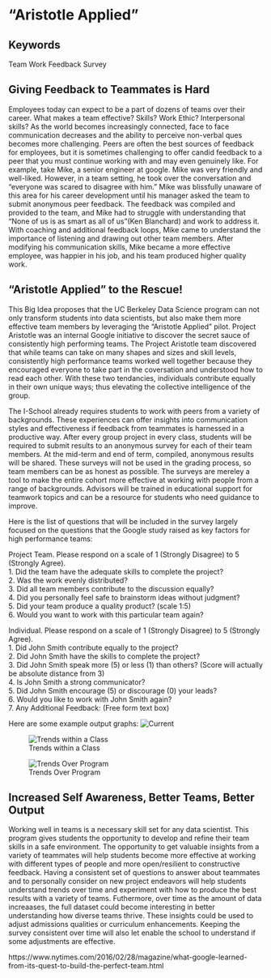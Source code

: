# "Aristotle Applied" 
## Keywords
Team Work
Feedback
Survey


## Giving Feedback to Teammates is Hard

Employees today can expect to be a part of dozens of teams over their career.  What makes a team effective?  Skills?  Work Ethic?  Interpersonal skills?  As the world becomes increasingly connected, face to face communication decreases and the ability to perceive non-verbal ques becomes more challenging.  Peers are often the best sources of feedback for employees, but it is sometimes challenging to offer candid feedback to a peer that you must continue working with and may even genuinely like.  For example, take Mike, a senior engineer at google.  Mike was very friendly and well-liked.  However, in a team setting, he took over the conversation and "everyone was scared to disagree with him."  Mike was blissfully unaware of this area for his career development until his manager asked the team to submit anonymous peer feedback.  The feedback was compiled and provided to the team, and Mike had to struggle with understanding that "None of us is as smart as all of us"(Ken Blanchard) and work to address it.  With coaching and additional feedback loops, Mike came to understand the importance of listening and drawing out other team members.  After modifying his communication skills, Mike became a more effective employee, was happier in his job, and his team produced higher quality work.

## "Aristotle Applied" to the Rescue!

This Big Idea proposes that the UC Berkeley Data Science program can not only transform students into data scientists, but also make them more effective team members by leveraging the "Aristotle Applied" pilot.  Project Aristotle was an internal Google initiative to discover the secret sauce of consistently high performing teams.  The Project Aristotle team discovered that while teams can take on many shapes and sizes and skill levels, consistently high performance teams worked well together because they encouraged everyone to take part in the coversation and understood how to read each other.  With these two tendancies, individuals contribute equally in their own unique ways; thus elevating the collective intelligence of the group.

The I-School already requires students to work with peers from a variety of backgrounds.  These experiences can offer insights into communication styles and effectiveness if feedback from teammates is harnessed in a productive way. After every group project in every class, students will be required to submit results to an anonymous survey for each of their team members.  At the mid-term and end of term, compiled, anonymous results will be shared.  These surveys will not be used in the grading process, so team members can be as honest as possible.  The surveys are mereley a tool to make the entire cohort more effective at working with people from a range of backgrounds.  Advisors will be trained in educational support for teamwork topics and can be a resource for students who need guidance to improve.

Here is the list of questions that will be included in the survey largely focused on the questions that the Google study raised as key factors for high performance teams:

Project Team.  Please respond on a scale of 1 (Strongly Disagree) to 5 (Strongly Agree).     
1.  Did the team have the adequate skills to complete the project?      
2.  Was the work evenly distributed?            
3.  Did all team members contribute to the discussion equally?        
4.  Did you personally feel safe to brainstorm ideas without judgment?         
5.  Did your team produce a quality product? (scale 1:5)         
6.  Would you want to work with this particular team again?           
 

Individual.  Please respond on a scale of 1 (Strongly Disagree) to 5 (Strongly Agree).          
1.  Did John Smith contribute equally to the project?         
2.  Did John Smith have the skills to complete the project?        
3.  Did John Smith speak more (5) or less (1) than others?  (Score will actually be absolute distance from 3)        
4.  Is John Smith a strong communicator?      
5.  Did John Smith encourage (5) or discourage (0) your leads?          
6.  Would you like to work with John Smith again?         
7.  Any Additional Feedback:  (Free form text box)         

Here are some example output graphs:
![Current](img/Current2.png)

![Trends within a Class](img/Semester.png)

![Trends Over Program](img/EntireProgram.png)



## Increased Self Awareness, Better Teams, Better Output

Working well in teams is a necessary skill set for any data scientist.  This program gives students the opportunity to develop and refine their team skills in a safe environment.  The opportunity to get valuable insights from a variety of teammates will help students become more effective at working with different types of people and more open/resilient to constructive feedback.  Having a consistent set of questions to answer about teammates and to personally consider on new project endeavors will help students understand trends over time and experiment with how to produce the best results with a variety of teams.  Futhermore, over time as the amount of data increaases, the full dataset could become interesting in better understanding how diverse teams thrive.  These insights could be used to adjust admissions qualities or curriculum enhancements.  Keeping the survey consistent over time will also let enable the school to understand if some adjustments are effective.    

https://www.nytimes.com/2016/02/28/magazine/what-google-learned-from-its-quest-to-build-the-perfect-team.html
